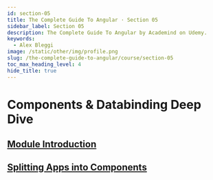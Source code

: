```yaml
---
id: section-05
title: The Complete Guide To Angular · Section 05
sidebar_label: Section 05
description: The Complete Guide To Angular by Academind on Udemy.
keywords:
  - Alex Bleggi
image: /static/other/img/profile.png
slug: /the-complete-guide-to-angular/course/section-05
toc_max_heading_level: 4
hide_title: true
---
```



# Components & Databinding Deep Dive

## [Module Introduction](https://www.udemy.com/course/the-complete-guide-to-angular-2/learn/lecture/6656058#overview)

## [Splitting Apps into Components](https://www.udemy.com/course/the-complete-guide-to-angular-2/learn/lecture/6656060#overview)
